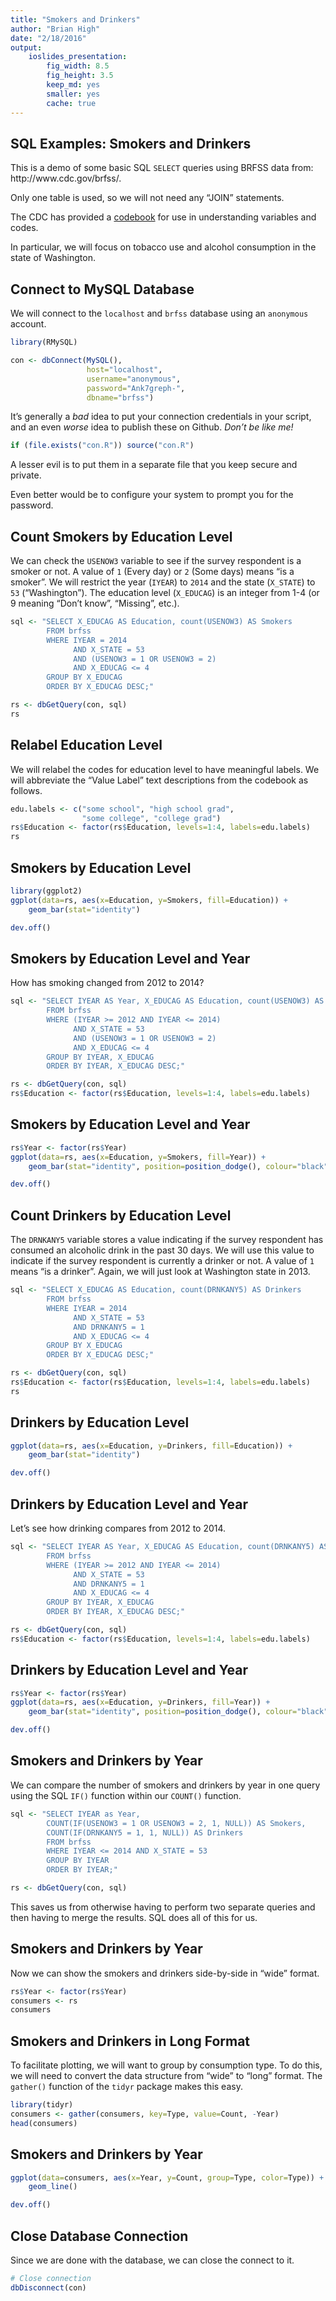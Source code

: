 ```yaml
---
title: "Smokers and Drinkers"
author: "Brian High"
date: "2/18/2016"
output: 
    ioslides_presentation:
        fig_width: 8.5
        fig_height: 3.5
        keep_md: yes
        smaller: yes
        cache: true
---
```


## SQL Examples: Smokers and Drinkers

This is a demo of some basic SQL `SELECT` queries using BRFSS data 
from: http://www.cdc.gov/brfss/. 

Only one table is used, so we will not need any "JOIN" statements. 

The CDC has provided a 
[codebook](http://www.cdc.gov/brfss/annual_data/2013/pdf/codebook13_llcp.pdf) 
for use in understanding variables and codes.

In particular, we will focus on tobacco use and alcohol consumption in 
the state of Washington.

## Connect to MySQL Database

We will connect to the `localhost` and `brfss` database using an `anonymous` 
account.

```r
library(RMySQL)

con <- dbConnect(MySQL(), 
                 host="localhost", 
                 username="anonymous", 
                 password="Ank7greph-", 
                 dbname="brfss")
```

It's generally a *bad* idea to put your connection credentials in your script,
and an even *worse* idea to publish these on Github. *Don't be like me!*

```r
if (file.exists("con.R")) source("con.R")
```

A lesser evil is to put them in a separate file that you keep secure and private.

Even better would be to configure your system to prompt you for the password.

## Count Smokers by Education Level

We can check the `USENOW3` variable to see if the survey respondent is
a smoker or not. A value of `1` (Every day) or `2` (Some days) means 
"is a smoker". We will restrict the year (`IYEAR`) to `2014` and the 
state (`X_STATE`) to `53` ("Washington"). The education level 
(`X_EDUCAG`) is an integer from 1-4 (or 9 meaning "Don't know", "Missing", etc.).

```r
sql <- "SELECT X_EDUCAG AS Education, count(USENOW3) AS Smokers 
        FROM brfss 
        WHERE IYEAR = 2014 
              AND X_STATE = 53 
              AND (USENOW3 = 1 OR USENOW3 = 2) 
              AND X_EDUCAG <= 4 
        GROUP BY X_EDUCAG 
        ORDER BY X_EDUCAG DESC;"

rs <- dbGetQuery(con, sql)
rs
```

## Relabel Education Level

We will relabel the codes for education level to have meaningful labels. We will
abbreviate the "Value Label" text descriptions from the codebook as follows.

```r
edu.labels <- c("some school", "high school grad", 
                "some college", "college grad")
rs$Education <- factor(rs$Education, levels=1:4, labels=edu.labels)
rs
```

## Smokers by Education Level

```r
library(ggplot2)
ggplot(data=rs, aes(x=Education, y=Smokers, fill=Education)) +
    geom_bar(stat="identity")
```

```r
dev.off()
```

## Smokers by Education Level and Year

How has smoking changed from 2012 to 2014?

```r
sql <- "SELECT IYEAR AS Year, X_EDUCAG AS Education, count(USENOW3) AS Smokers
        FROM brfss 
        WHERE (IYEAR >= 2012 AND IYEAR <= 2014)
              AND X_STATE = 53 
              AND (USENOW3 = 1 OR USENOW3 = 2) 
              AND X_EDUCAG <= 4 
        GROUP BY IYEAR, X_EDUCAG 
        ORDER BY IYEAR, X_EDUCAG DESC;"

rs <- dbGetQuery(con, sql)
rs$Education <- factor(rs$Education, levels=1:4, labels=edu.labels)
```

## Smokers by Education Level and Year

```r
rs$Year <- factor(rs$Year)
ggplot(data=rs, aes(x=Education, y=Smokers, fill=Year)) +
    geom_bar(stat="identity", position=position_dodge(), colour="black")
```

```r
dev.off()
```

## Count Drinkers by Education Level

The `DRNKANY5` variable stores a value indicating if the survey respondent has 
consumed an alcoholic drink in the past 30 days. We will use this value to 
indicate if the survey respondent is currently a drinker or not. A value of
`1` means "is a drinker". Again, we will just look at Washington state in 2013.

```r
sql <- "SELECT X_EDUCAG AS Education, count(DRNKANY5) AS Drinkers 
        FROM brfss 
        WHERE IYEAR = 2014
              AND X_STATE = 53 
              AND DRNKANY5 = 1 
              AND X_EDUCAG <= 4 
        GROUP BY X_EDUCAG 
        ORDER BY X_EDUCAG DESC;"

rs <- dbGetQuery(con, sql)
rs$Education <- factor(rs$Education, levels=1:4, labels=edu.labels)
rs
```

## Drinkers by Education Level

```r
ggplot(data=rs, aes(x=Education, y=Drinkers, fill=Education)) +
    geom_bar(stat="identity")
```

```r
dev.off()
```

## Drinkers by Education Level and Year

Let's see how drinking compares from 2012 to 2014.

```r
sql <- "SELECT IYEAR AS Year, X_EDUCAG AS Education, count(DRNKANY5) AS Drinkers 
        FROM brfss 
        WHERE (IYEAR >= 2012 AND IYEAR <= 2014)
              AND X_STATE = 53 
              AND DRNKANY5 = 1 
              AND X_EDUCAG <= 4 
        GROUP BY IYEAR, X_EDUCAG 
        ORDER BY IYEAR, X_EDUCAG DESC;"

rs <- dbGetQuery(con, sql)
rs$Education <- factor(rs$Education, levels=1:4, labels=edu.labels)
```

## Drinkers by Education Level and Year

```r
rs$Year <- factor(rs$Year)
ggplot(data=rs, aes(x=Education, y=Drinkers, fill=Year)) +
    geom_bar(stat="identity", position=position_dodge(), colour="black")
```

```r
dev.off()
```

## Smokers and Drinkers by Year

We can compare the number of smokers and drinkers by year in one query using
the SQL `IF()` function within our `COUNT()` function.

```r
sql <- "SELECT IYEAR as Year,
        COUNT(IF(USENOW3 = 1 OR USENOW3 = 2, 1, NULL)) AS Smokers,
        COUNT(IF(DRNKANY5 = 1, 1, NULL)) AS Drinkers
        FROM brfss
        WHERE IYEAR <= 2014 AND X_STATE = 53
        GROUP BY IYEAR 
        ORDER BY IYEAR;"

rs <- dbGetQuery(con, sql)
```

This saves us from otherwise having to perform two separate queries and then 
having to merge the results. SQL does all of this for us.

## Smokers and Drinkers by Year

Now we can show the smokers and drinkers side-by-side in "wide" format.

```r
rs$Year <- factor(rs$Year)
consumers <- rs
consumers
```

## Smokers and Drinkers in Long Format

To facilitate plotting, we will want to group by consumption type. To do this,
we will need to convert the data structure from "wide" to "long" format. The
`gather()` function of the `tidyr` package makes this easy.

```r
library(tidyr)
consumers <- gather(consumers, key=Type, value=Count, -Year)
head(consumers)
```

## Smokers and Drinkers by Year

```r
ggplot(data=consumers, aes(x=Year, y=Count, group=Type, color=Type)) +
    geom_line()
```

```r
dev.off()
```

## Close Database Connection

Since we are done with the database, we can close the connect to it.

```r
# Close connection
dbDisconnect(con)
```